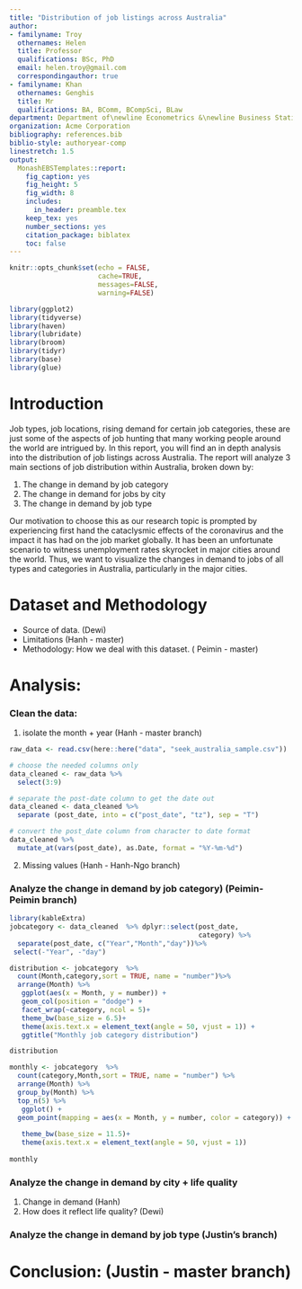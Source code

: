 ```yaml
---
title: "Distribution of job listings across Australia"
author:
- familyname: Troy
  othernames: Helen
  title: Professor
  qualifications: BSc, PhD
  email: helen.troy@gmail.com
  correspondingauthor: true
- familyname: Khan
  othernames: Genghis
  title: Mr
  qualifications: BA, BComm, BCompSci, BLaw
department: Department of\newline Econometrics &\newline Business Statistics
organization: Acme Corporation
bibliography: references.bib
biblio-style: authoryear-comp
linestretch: 1.5
output:
  MonashEBSTemplates::report:
    fig_caption: yes
    fig_height: 5
    fig_width: 8
    includes:
      in_header: preamble.tex
    keep_tex: yes
    number_sections: yes
    citation_package: biblatex
    toc: false
---
```


```r
knitr::opts_chunk$set(echo = FALSE, 
                      cache=TRUE, 
                      messages=FALSE, 
                      warning=FALSE)
```

```r
library(ggplot2)
library(tidyverse)
library(haven)
library(lubridate)
library(broom)
library(tidyr)
library(base)
library(glue)
```


# Introduction 

Job types, job locations, rising demand for certain job categories, these are just some of the aspects of job hunting that many working people around the world are intrigued by. In this report, you will find an in depth analysis into the distribution of job listings across Australia. The report will analyze 3 main sections of job distribution within Australia, broken down by:

1) The change in demand by job category
2) The change in demand for jobs by city
3) The change in demand by job type

Our motivation to choose this as our research topic is prompted by experiencing first hand the cataclysmic effects of the coronavirus and the impact it has had on the job market globally. It has been an unfortunate scenario to witness unemployment rates skyrocket in major cities around the world. Thus, we want to visualize the changes in demand to jobs of all types and categories in Australia, particularly in the major cities.

# Dataset and Methodology
- Source of data. (Dewi)  
- Limitations (Hanh - master)  
- Methodology: How we deal with this dataset. ( Peimin - master)  

# Analysis:
### Clean the data: 
1. isolate the month + year (Hanh - master branch)  
```r
raw_data <- read.csv(here::here("data", "seek_australia_sample.csv"))
```

```r
# choose the needed columns only
data_cleaned <- raw_data %>%
  select(3:9)

# separate the post-date column to get the date out
data_cleaned <- data_cleaned %>%
  separate (post_date, into = c("post_date", "tz"), sep = "T")

# convert the post_date column from character to date format
data_cleaned %>%
  mutate_at(vars(post_date), as.Date, format = "%Y-%m-%d")
```

2. Missing values  (Hanh - Hanh-Ngo branch)  

### Analyze the change in demand by job category) (Peimin-Peimin branch)
```r
library(kableExtra)
jobcategory <- data_cleaned  %>% dplyr::select(post_date,
                                               category) %>%
  separate(post_date, c("Year","Month","day"))%>%
 select(-"Year", -"day") 

```




```r
distribution <- jobcategory  %>%
  count(Month,category,sort = TRUE, name = "number")%>%
  arrange(Month) %>%
   ggplot(aes(x = Month, y = number)) + 
   geom_col(position = "dodge") +
   facet_wrap(~category, ncol = 5)+ 
   theme_bw(base_size = 6.5)+
   theme(axis.text.x = element_text(angle = 50, vjust = 1)) + 
   ggtitle("Monthly job category distribution") 

distribution
```

```r
monthly <- jobcategory  %>% 
  count(category,Month,sort = TRUE, name = "number") %>%
  arrange(Month) %>%
  group_by(Month) %>%
  top_n(5) %>%
   ggplot() +
  geom_point(mapping = aes(x = Month, y = number, color = category)) +
  
   theme_bw(base_size = 11.5)+
   theme(axis.text.x = element_text(angle = 50, vjust = 1)) 
   
monthly
```



### Analyze the change in demand by city + life quality  
1. Change in demand (Hanh)    
2. How does it reflect life quality? (Dewi)

### Analyze the change in demand by job type (Justin’s branch)

# Conclusion: (Justin - master branch)




